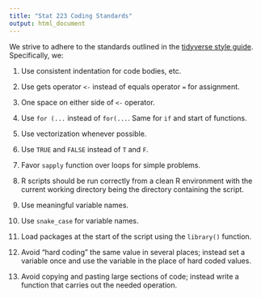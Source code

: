 ```yaml
---
title: "Stat 223 Coding Standards"
output: html_document
---
```


We strive to adhere to the standards outlined in the [tidyverse style guide](http://style.tidyverse.org/). Specifically, we:

1. Use consistent indentation for code bodies, etc.

2. Use gets operator `<-` instead of equals operator `=` for assignment.

3. One space on either side of ` <- ` operator.

4. Use `for (...` instead of `for(...`. Same for `if` and start of functions.

5. Use vectorization whenever possible.

6. Use `TRUE` and `FALSE` instead of `T` and `F`.

7. Favor `sapply` function over loops for simple problems.

8. R scripts should be run correctly from a clean R environment with the current working directory being the directory containing the script.

9. Use meaningful variable names.

10. Use `snake_case` for variable names.

11. Load packages at the start of the script using the `library()` function.

12. Avoid "hard coding" the same value in several places; instead set a variable once and use the variable in the place of hard coded values.

12. Avoid copying and pasting large sections of code; instead write a function that carries out the needed operation.
